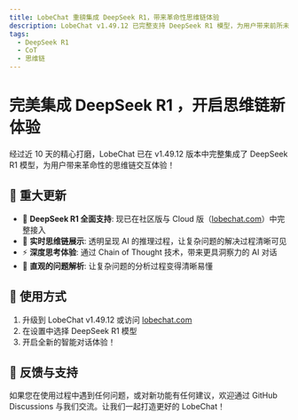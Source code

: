 ```yaml
---
title: LobeChat 重磅集成 DeepSeek R1，带来革命性思维链体验
description: LobeChat v1.49.12 已完整支持 DeepSeek R1 模型，为用户带来前所未有的思维链交互体验
tags:
  - DeepSeek R1
  - CoT
  - 思维链
---
```


# 完美集成 DeepSeek R1 ，开启思维链新体验

经过近 10 天的精心打磨，LobeChat 已在 v1.49.12 版本中完整集成了 DeepSeek R1 模型，为用户带来革命性的思维链交互体验！

## 🚀 重大更新

- 🤯 **DeepSeek R1 全面支持**: 现已在社区版与 Cloud 版（[lobechat.com](https://lobechat.com)）中完整接入
- 🧠 **实时思维链展示**: 透明呈现 AI 的推理过程，让复杂问题的解决过程清晰可见
- ⚡️ **深度思考体验**: 通过 Chain of Thought 技术，带来更具洞察力的 AI 对话
- 💫 **直观的问题解析**: 让复杂问题的分析过程变得清晰易懂

## 🌟 使用方式

1. 升级到 LobeChat v1.49.12 或访问 [lobechat.com](https://lobechat.com)
2. 在设置中选择 DeepSeek R1 模型
3. 开启全新的智能对话体验！

## 📢 反馈与支持

如果您在使用过程中遇到任何问题，或对新功能有任何建议，欢迎通过 GitHub Discussions 与我们交流。让我们一起打造更好的 LobeChat！
